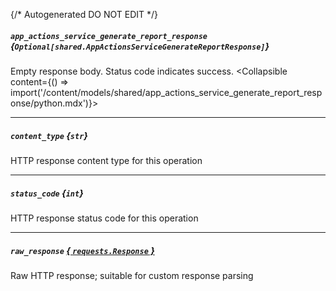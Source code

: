 {/* Autogenerated DO NOT EDIT  */}

##### `app_actions_service_generate_report_response` *{`Optional[shared.AppActionsServiceGenerateReportResponse]`}*
Empty response body. Status code indicates success.
<Collapsible content={() => import('/content/models/shared/app_actions_service_generate_report_response/python.mdx')}>
</Collapsible>

---
##### `content_type` *{`str`}*
HTTP response content type for this operation

---
##### `status_code` *{`int`}*
HTTP response status code for this operation

---
##### `raw_response` [*{ `requests.Response` }*](https://requests.readthedocs.io/en/latest/api/#requests.Response)
Raw HTTP response; suitable for custom response parsing

